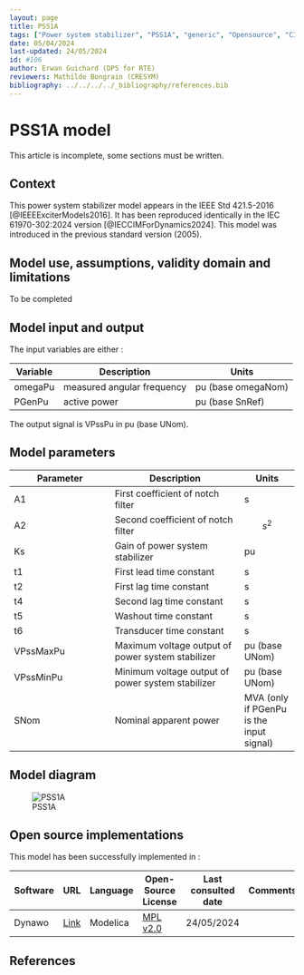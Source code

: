 ```yaml
---
layout: page
title: PSS1A
tags: ["Power system stabilizer", "PSS1A", "generic", "Opensource", "CIM model", "RMS", "phasor", "MRL4", "Single phase", "PssIEEE1A", "IEEE", "dynawo", "#106"]
date: 05/04/2024
last-updated: 24/05/2024
id: #106
author: Erwan Guichard (DPS for RTE)
reviewers: Mathilde Bongrain (CRESYM)
bibliography: ../../../../_bibliography/references.bib
---
```

# PSS1A model

This article is incomplete, some sections must be written.

## Context

This power system stabilizer model appears in the IEEE Std 421.5-2016 [@IEEEExciterModels2016]. It has been reproduced identically in the IEC 61970-302:2024 version [@IECCIMForDynamics2024].
This model was introduced in the previous standard version (2005).

## Model use, assumptions, validity domain and limitations

To be completed

## Model input and output

The input variables are either :

| Variable | Description | Units |
|-----------|--------------| ------|
| omegaPu | measured angular frequency | pu (base omegaNom)|
| PGenPu |active power|pu (base SnRef)|

The output signal is VPssPu in pu (base UNom).

## Model parameters

| Parameter | Description | Units |
|-----------|--------------| ------|
A1 |First coefficient of notch filter|s|
A2 |Second coefficient of notch filter|$$s ^ 2$$|
Ks |Gain of power system stabilizer|pu|
t1 |First lead time constant|s|
t2 |First lag time constant|s|
t4 |Second lag time constant|s|
t5 |Washout time constant|s|
t6 |Transducer time constant|s|
VPssMaxPu |Maximum voltage output of power system stabilizer|pu (base UNom)|
VPssMinPu |Minimum voltage output of power system stabilizer|pu (base UNom)|
SNom |Nominal apparent power|MVA (only if PGenPu is the input signal)|

## Model diagram

![PSS1A](PSS1A.drawio.svg)

## Open source implementations

This model has been successfully implemented in :

| Software      | URL | Language | Open-Source License | Last consulted date | Comments |
| ------------- | --- | -------- | ------------------- | ------------------- | -------- |
| Dynawo | [Link](https://github.com/dynawo/dynawo) | Modelica | [MPL v2.0](https://www.mozilla.org/en-US/MPL/2.0/)  | 24/05/2024 |  |

## References
::: {#refs}
:::


